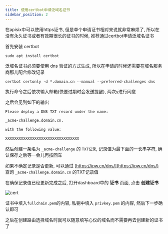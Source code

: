 ```yaml
---
title: 使用certbot申请泛域名证书
sidebar_position: 2
---
```


在apisix中可以使用https证书, 但是单个申请证书相对来说就非常麻烦了, 所以在没有永久证书或者有效期很长的证书的时候, 推荐通过certbot申请泛域名证书

首先安装 certbot

```shell
sudo apt install certbot
```

泛域名证书必须要使用 dns 验证的方式生成, 所以在申请的时候还需要在域名服务商那儿配合修改记录

```shell
certbot certonly -d *.domain.cn --manual --preferred-challenges dns
```

执行命令之后依次输入邮箱(快要过期时会发送提醒), 两次y进行同意

之后会见到如下的输出

```txt
Please deploy a DNS TXT record under the name:

_acme-challenge.domain.cn.

with the following value:

XXXXXXXXXXXXXXXXXXXXXXXXXXXXXXXXX
```

然后创建一条名为 `_acme-challenge` 的 `TXT记录`, 记录值为最下面的一长串字符, 确认保存之后等一会儿再按回车

如果不确定记录是否更新, 可以通过 [https://ipw.cn/dns/](https://ipw.cn/dns/) 查询 `_acme-challenge.domain.cn` 的TXT记录值

在确保记录值已经更新完成之后, 打开dashboard中的 **证书** 页面, 点击 **创建证书**

![cert](/img/apisix/cert.webp)

证书中填入`fullchain.pem`的内容, 私钥中填入 `privkey.pem` 的内容, 然后下一步确认即可

之后在创建路由选择域名时就可以随意填写心仪的域名而不需要再去创建新的证书了



